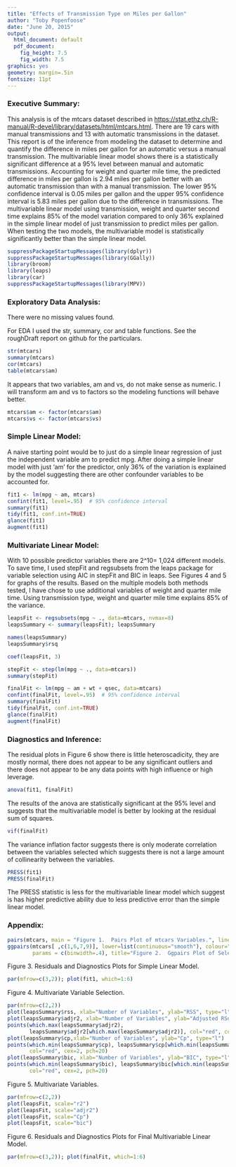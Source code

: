 ```yaml
---
title: "Effects of Transmission Type on Miles per Gallon"
author: "Toby Popenfoose"
date: "June 20, 2015"
output:
  html_document: default
  pdf_document:
    fig_height: 7.5
    fig_width: 7.5
graphics: yes
geometry: margin=.5in
fontsize: 11pt
---
```

### Executive Summary:  
This analysis is of the mtcars dataset described in 
<https://stat.ethz.ch/R-manual/R-devel/library/datasets/html/mtcars.html>.  There are 19 cars with manual transmissions and 13 with automatic transmissions in the dataset.  This report is of the inference from modeling the dataset to determine and quantify the difference in miles per gallon for an automatic versus a manual transmission.  The multivariable linear model shows there is a statistically significant difference at a 95% level between manual and automatic transmissions.  Accounting for weight and quarter mile time, the predicted difference in miles per gallon is 2.94 miles per gallon better with an automatic transmission than with a manual transmission.  The lower 95% confidence interval is 0.05 miles per gallon and the upper 95% confidence interval is 5.83 miles per gallon due to the difference in transmissions.  The multivariable linear model using transmission, weight and quarter second time explains 85% of the model variation compared to only 36% explained in the simple linear model of just transmission to predict miles per gallon.  When testing the two models, the multivariable model is statistically significantly better than the simple linear model.

```r
suppressPackageStartupMessages(library(dplyr))
suppressPackageStartupMessages(library(GGally))
library(broom)
library(leaps)
library(car)
suppressPackageStartupMessages(library(MPV))
```
### Exploratory Data Analysis:
There were no missing values found.

For EDA I used the str, summary, cor and table functions.  See the roughDraft report on github for the particulars.
```r
str(mtcars)
summary(mtcars)
cor(mtcars)
table(mtcars$am)
```
It appears that two variables, am and vs, do not make sense as numeric.  I will transform am and vs to factors so the modeling functions will behave better.

```r
mtcars$am <- factor(mtcars$am)
mtcars$vs <- factor(mtcars$vs)
```

### Simple Linear Model:
A naive starting point would be to just do a simple linear regression of just the independent variable am to predict mpg.  After doing a simple linear model with just 'am' for the predictor, only 36% of the variation is explained by the model suggesting there are other confounder variables to be accounted for.

```r
fit1 <- lm(mpg ~ am, mtcars)
confint(fit1, level=.95)  # 95% confidence interval
summary(fit1)
tidy(fit1, conf.int=TRUE)
glance(fit1)
augment(fit1)
```

### Multivariate Linear Model:
With 10 possible predictor variables there are 2^10= 1,024 different models.  To save time, I used stepFit and regsubsets from the leaps package for variable selection using AIC in stepFit and BIC in leaps.  See Figures 4 and 5 for graphs of the results.  Based on the multiple models both methods tested, I have chose to use additional variables of weight and quarter mile time.  Using transmission type, weight and quarter mile time explains 85% of the variance.

```r
leapsFit <- regsubsets(mpg ~ ., data=mtcars, nvmax=8)
leapsSummary <- summary(leapsFit); leapsSummary

names(leapsSummary)
leapsSummary$rsq

coef(leapsFit, 3)

stepFit <- step(lm(mpg ~ ., data=mtcars))
summary(stepFit)

finalFit <- lm(mpg ~ am + wt + qsec, data=mtcars)
confint(finalFit, level=.95)  # 95% confidence interval
summary(finalFit)
tidy(finalFit, conf.int=TRUE)
glance(finalFit)
augment(finalFit)
```

### Diagnostics and Inference:
The residual plots in Figure 6 show there is little heteroscadicity, they are mostly normal, there does not appear to be any significant outliers and there does not appear to be any data points with high influence or high leverage.

```r
anova(fit1, finalFit)
```

The results of the anova are statistically significant at the 95% level and suggests that the multivariable model is better by looking at the residual sum of squares.

```r
vif(finalFit)
```
The variance inflation factor suggests there is only moderate correlation between the variables selected which suggests there is not a large amount of collinearity between the variables.

```{r]}
PRESS(fit1)
PRESS(finalFit)
```
The PRESS statistic is less for the multivariable linear model which suggest is has higher predictive ability due to less predictive error than the simple linear model.

### Appendix:
```r
pairs(mtcars, main = "Figure 1.  Pairs Plot of mtcars Variables.", line.main=1.5, oma=c(2,2,3,2))
ggpairs(mtcars[ ,c(1,6,7,9)], lower=list(continuous="smooth"), colour="am", alpha=0.4,
        params = c(binwidth=.4), title="Figure 2.  Ggpairs Plot of Selected mtcars Variables.")
```

Figure 3.  Residuals and Diagnostics Plots for Simple Linear Model.
```r
par(mfrow=c(3,2)); plot(fit1, which=1:6)
```

Figure 4.  Multivariate Variable Selection.
```r
par(mfrow=c(2,2))
plot(leapsSummary$rss, xlab="Number of Variables", ylab="RSS", type="l")
plot(leapsSummary$adjr2, xlab="Number of Variables", ylab="Adjusted RSq", type="l")
points(which.max(leapsSummary$adjr2),
       leapsSummary$adjr2[which.max(leapsSummary$adjr2)], col="red", cex=2, pch=20)
plot(leapsSummary$cp,xlab="Number of Variables", ylab="Cp", type="l")
points(which.min(leapsSummary$cp), leapsSummary$cp[which.min(leapsSummary$cp)],
       col="red", cex=2, pch=20)
plot(leapsSummary$bic, xlab="Number of Variables", ylab="BIC", type="l")
points(which.min(leapsSummary$bic), leapsSummary$bic[which.min(leapsSummary$bic)],
       col="red", cex=2, pch=20)
```

Figure 5.  Multivariate Variables.
```r
par(mfrow=c(2,2))
plot(leapsFit, scale="r2")
plot(leapsFit, scale="adjr2")
plot(leapsFit, scale="Cp")
plot(leapsFit, scale="bic")
```

Figure 6.  Residuals and Diagnostics Plots for Final Multivariable Linear Model.
```r
par(mfrow=c(3,2)); plot(finalFit, which=1:6)
```